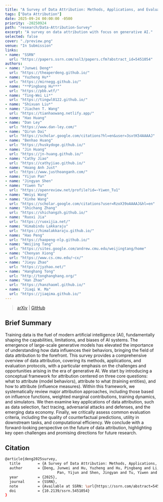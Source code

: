 ```yaml
---
title: "A Survey of Data Attribution: Methods, Applications, and Evaluation in the Era of Generative AI"
tags: ["Data Attribution"]
date: 2025-09-24 00:00:00 -0500
priority: -20250924
path: "research/Data-Attribution-Survey"
excerpt: "A survey on data attribution with focus on generative AI."
selected: false
cover: "./preview.png"
venue: "In Submission"
links:
- name: "SSRN"
  url: "https://papers.ssrn.com/sol3/papers.cfm?abstract_id=5451054"
authors:
- name: "Junwei Deng*"
  url: "https://theaperdeng.github.io/"
- name: "Yuzheng Hu*"
  url: "https://mirnegg.github.io/"
- name: "**Pingbang Hu***"
  url: "https://pbb.wtf/"
- name: "Ting-Wei Li*"
  url: "https://tingwl0122.github.io/"
- name: "Shixuan Liu*"
- name: "Jiachen T. Wang"
  url: "https://tianhaowang.netlify.app/"
- name: "Hao Huang"
- name: "Dan Ley"
  url: "https://www.dan-ley.com/"
- name: "Qirun Dai"
  url: "https://scholar.google.com/citations?hl=en&user=3sxtK54AAAAJ"
- name: "Benhao Huang"
  url: "https://huskydoge.github.io/"
- name: "Jin Huang"
  url: "https://jn-huang.github.io/"
- name: "Cathy Jiao"
  url: "https://cathyjiao.github.io/"
- name: "Hoang Anh Just"
  url: "https://www.justhoanganh.com/"
- name: "Yijun Pan"
- name: "Jingyan Shen"
- name: "Yiwen Tu"
  url: "https://openreview.net/profile?id=~Yiwen_Tu1"
- name: "Weiyi Wang"
- name: "Xinhe Wang"
  url: "https://scholar.google.com/citations?user=RzoX39oAAAAJ&hl=en"
- name: "Shichang Zhang"
  url: "https://shichangzh.github.io/"
- name: "Ruoxi Jia"
  url: "https://ruoxijia.net/"
- name: "Himabindu Lakkaraju"
  url: "https://himalakkaraju.github.io/"
- name: "Hao Peng"
  url: "https://haopeng-nlp.github.io/"
- name: "Weijing Tang"
  url: "https://sites.google.com/andrew.cmu.edu/weijingtang/home"
- name: "Chenyan Xiong"
  url: "https://www.cs.cmu.edu/~cx/"
- name: "Jieyu Zhao"
  url: "https://jyzhao.net/"
- name: "Hanghang Tong"
  url: "http://tonghanghang.org/"
- name: "Han Zhao"
  url: "https://hanzhaoml.github.io/"
- name: "Jiaqi W. Ma"
  url: "https://jiaqima.github.io/"
---
```


> [arXiv](https://arxiv.org/abs/2410.04555) | [GitHub](https://github.com/TRAIS-Lab/dattri)

## Brief Summary

Training data is the fuel of modern artificial intelligence (AI), fundamentally shaping the capabilities, limitations, and biases of AI systems. The emergence of large-scale generative models has elevated the importance of understanding how data influences their behaviors, bringing the field of data attribution to the forefront. This survey provides a comprehensive overview of data attribution, covering its methods, applications, and evaluation protocols, with a particular emphasis on the challenges and opportunities arising in the era of generative AI. We start by introducing a conceptual framework for attribution centered on three core questions: what to attribute (model behaviors), attribute to what (training entities), and how to attribute (influence measures). Within this framework, we systematically review major attribution approaches, including those based on influence functions, weighted marginal contributions, training dynamics, and simulators. We then examine key applications of data attribution, such as data selection, fact tracing, adversarial attacks and defenses, and the emerging data economy. Finally, we critically assess common evaluation criteria, including the quality of counterfactual predictions, utility in downstream tasks, and computational efficiency. We conclude with a forward-looking perspective on the future of data attribution, highlighting key open challenges and promising directions for future research.

## Citation

```bash
@article{deng2025survey,
  title        = {A Survey of Data Attribution: Methods, Applications, and Evaluation in the Era of Generative AI},
  author       = {Deng, Junwei and Hu, Yuzheng and Hu, Pingbang and Li, Ting-Wei and Liu, Shixuan and Wang, Jiachen T. and Ley, Dan and Dai, Qirun and Huang, Benhao and Huang, Jin and Jiao, Cathy and Just, Hoang Anh and
						Pan, Yijun and Shen, Jingyan and Tu, Yiwen and Wang, Weiyi and Wang, Xinhe and Zhang, Shichang and Zhang, Shiyuan and Jia, Ruoxi and Lakkaraju, Himabindu and Peng, Hao and Tang, Weijing and Xiong, Chenyan and Zhao, Jieyu and Tong, Hanghang and Zhao, Han and Ma, Jiaqi W.},
  year         = {2025},
  journal      = {SSRN},
  note         = {Available at SSRN: \url{https://ssrn.com/abstract=5451054}},
  doi          = {10.2139/ssrn.5451054}
}
```
